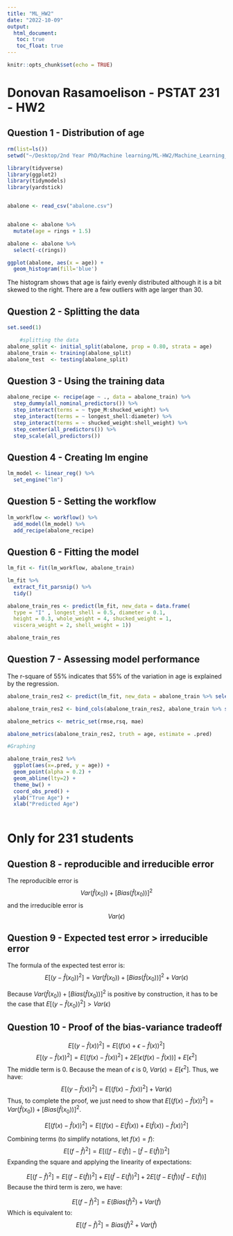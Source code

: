 ```yaml
---
title: "ML_HW2"
date: "2022-10-09"
output: 
  html_document:
   toc: true
   toc_float: true
---
```


```r
knitr::opts_chunk$set(echo = TRUE)
```

# Donovan Rasamoelison - PSTAT 231 - HW2

## Question 1 - Distribution of age
```r

rm(list=ls())
setwd("~/Desktop/2nd Year PhD/Machine learning/ML-HW2/Machine_Learning_HW2")

library(tidyverse)
library(ggplot2)
library(tidymodels)
library(yardstick)


abalone <- read_csv("abalone.csv")


abalone <- abalone %>%
  mutate(age = rings + 1.5)

abalone <- abalone %>%
  select(-c(rings))

ggplot(abalone, aes(x = age)) +
  geom_histogram(fill='blue')

```

The histogram shows that  age is fairly evenly distributed although it is a bit skewed to the right. There are a few outliers with age larger than 30. 

## Question 2 - Splitting the data
```r
set.seed(1)

    #splitting the data
abalone_split <- initial_split(abalone, prop = 0.80, strata = age)
abalone_train <- training(abalone_split)
abalone_test  <- testing(abalone_split)
```

## Question 3 - Using the training data
```r
abalone_recipe <- recipe(age ~ ., data = abalone_train) %>%
  step_dummy(all_nominal_predictors()) %>%
  step_interact(terms = ~ type_M:shucked_weight) %>%
  step_interact(terms = ~ longest_shell:diameter) %>%
  step_interact(terms = ~ shucked_weight:shell_weight) %>%
  step_center(all_predictors()) %>%
  step_scale(all_predictors())
```

## Question 4 - Creating lm engine 
```r
lm_model <- linear_reg() %>%
  set_engine("lm")
```


## Question 5 - Setting the workflow
```r
lm_workflow <- workflow() %>%
  add_model(lm_model) %>%
  add_recipe(abalone_recipe)
```

## Question 6 - Fitting the model
```r
lm_fit <- fit(lm_workflow, abalone_train)

lm_fit %>% 
  extract_fit_parsnip() %>%
  tidy()

abalone_train_res <- predict(lm_fit, new_data = data.frame(
  type = "I" , longest_shell = 0.5, diameter = 0.1, 
  height = 0.3, whole_weight = 4, shucked_weight = 1,
  viscera_weight = 2, shell_weight = 1))

abalone_train_res
```

## Question 7 - Assessing model performance

The r-square of 55% indicates that 55% of the variation in age is explained by the regression.
```r
abalone_train_res2 <- predict(lm_fit, new_data = abalone_train %>% select(-age)) 

abalone_train_res2 <- bind_cols(abalone_train_res2, abalone_train %>% select(age))

abalone_metrics <- metric_set(rmse,rsq, mae)

abalone_metrics(abalone_train_res2, truth = age, estimate = .pred)

#Graphing

abalone_train_res2 %>%
  ggplot(aes(x=.pred, y = age)) +
  geom_point(alpha = 0.2) +
  geom_abline(lty=2) +
  theme_bw() +
  coord_obs_pred() +
  ylab("True Age") +
  xlab("Predicted Age")
  
```

# Only for 231 students

## Question 8 - reproducible and irreducible error

The reproducible error is $$ Var(\hat{f}(x_0)) + [Bias(\hat{f}(x_0))]^2$$ and the irreducible error is $$ Var(\epsilon)$$

## Question 9 - Expected test error > irreducible error
The formula of the expected test error is:
$$E[(y-\hat{f}(x_0))^2] = Var(\hat{f}(x_0)) + [Bias(\hat{f}(x_0))]^2 + Var(\epsilon)$$ 

Because $Var(\hat{f}(x_0)) + [Bias(\hat{f}(x_0))]^2$ is positive by construction, it has to be the case that $E[(y-\hat{f}(x_0))^2] > Var(\epsilon)$

## Question 10 - Proof of the bias-variance tradeoff

$$E[(y-\hat{f}(x))^2] = E[(f(x) + \epsilon -\hat{f}(x))^2]$$
$$E[(y-\hat{f}(x))^2]  = E[(f(x) -\hat{f}(x))^2] + 2E[\epsilon(f(x) - \hat{f}(x))] + E[\epsilon^2]$$
The middle term is 0. Because the mean of $\epsilon$ is 0, $Var(\epsilon) = E[\epsilon^2]$. Thus, we have: 
$$E[(y-\hat{f}(x))^2] = E[(f(x) -\hat{f}(x))^2] + Var(\epsilon)$$
Thus, to complete the proof, we just need to show that $E[(f(x) -\hat{f}(x))^2] = Var(\hat{f}(x_0)) + [Bias(\hat{f}(x_0))]^2$. 

$$ E[(f(x) -\hat{f}(x))^2] = E[(f(x) - E(\hat{f}(x)) + E(\hat{f}(x)) -\hat{f}(x))^2] $$

Combining terms (to simplify notations, let $f(x) = f$):
$$ E[(f-\hat{f})^2] = E[( [f - E(\hat{f})] - [ \hat{f} - E(\hat{f})])^2] $$
Expanding the square and applying the linearity of expectations:

$$ E[(f-\hat{f})^2] = E[(f - E(\hat{f}))^2] + E[(\hat{f} -E(\hat{f}))^2] +2E[ (f - E(\hat{f})) (\hat{f} - E(\hat{f}))] $$
Because the third term is zero, we have: 

$$ E[(f-\hat{f})^2] = E(Bias(\hat{f})^2) + Var(\hat{f})$$
Which is equivalent to: 
$$ E[(f-\hat{f})^2] = Bias(\hat{f})^2 + Var(\hat{f})$$






